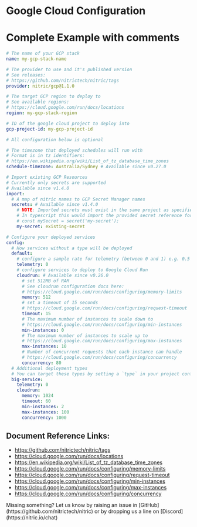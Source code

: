 
# Google Cloud Configuration

# Complete Example with comments

```yaml
# The name of your GCP stack
name: my-gcp-stack-name

# The provider to use and it's published version
# See releases:
# https://github.com/nitrictech/nitric/tags
provider: nitric/gcp@1.1.0

# The target GCP region to deploy to
# See available regions:
# https://cloud.google.com/run/docs/locations
region: my-gcp-stack-region

# ID of the google cloud project to deploy into
gcp-project-id: my-gcp-project-id

# All configuration below is optional

# The timezone that deployed schedules will run with
# Format is in tz identifiers:
# https://en.wikipedia.org/wiki/List_of_tz_database_time_zones
schedule-timezone: Australia/Sydney # Available since v0.27.0

# Import existing GCP Resources
# Currently only secrets are supported
# Available since v1.4.0
import:
  # A map of nitric names to GCP Secret Manager names
  secrets: # Available since v1.4.0
    # NOTE: Imported secrets must exist in the same project as specified by gcp-project-id
    # In typescript this would import the provided secret reference for a secret declared as
    # const mySecret = secret('my-secret');
    my-secret: existing-secret

# Configure your deployed services
config:
  # How services without a type will be deployed
  default:
    # configure a sample rate for telemetry (between 0 and 1) e.g. 0.5 is 50%
    telemetry: 0
    # configure services to deploy to Google Cloud Run
    cloudrun: # Available since v0.26.0
      # set 512MB of RAM
      # See cloudrun configuration docs here:
      # https://cloud.google.com/run/docs/configuring/memory-limits
      memory: 512
      # set a timeout of 15 seconds
      # https://cloud.google.com/run/docs/configuring/request-timeout
      timeout: 15
      # The maximum number of instances to scale down to
      # https://cloud.google.com/run/docs/configuring/min-instances
      min-instances: 0
      # The maximum number of instances to scale up to
      # https://cloud.google.com/run/docs/configuring/max-instances
      max-instances: 10
      # Number of concurrent requests that each instance can handle
      # https://cloud.google.com/run/docs/configuring/concurrency
      concurrency: 80
  # Additional deployment types
  # You can target these types by setting a `type` in your project configuration
  big-service:
    telemetry: 0
    cloudrun:
      memory: 1024
      timeout: 60
      min-instances: 2
      max-instances: 100
      concurrency: 1000
```

## Document Reference Links:

- https://github.com/nitrictech/nitric/tags
- https://cloud.google.com/run/docs/locations
- https://en.wikipedia.org/wiki/List_of_tz_database_time_zones
- https://cloud.google.com/run/docs/configuring/memory-limits
- https://cloud.google.com/run/docs/configuring/request-timeout
- https://cloud.google.com/run/docs/configuring/min-instances
- https://cloud.google.com/run/docs/configuring/max-instances
- https://cloud.google.com/run/docs/configuring/concurrency

<Note>
  Missing something? Let us know by raising an issue in
  [GitHub](https://github.com/nitrictech/nitric) or by dropping us a line on
  [Discord](https://nitric.io/chat)
</Note>
